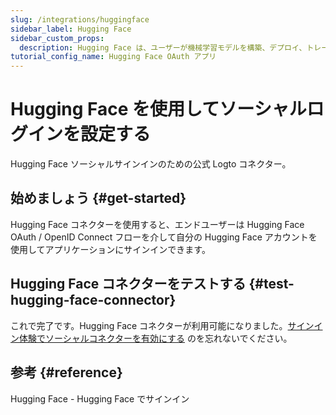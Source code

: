 ```yaml
---
slug: /integrations/huggingface
sidebar_label: Hugging Face
sidebar_custom_props:
  description: Hugging Face は、ユーザーが機械学習モデルを構築、デプロイ、トレーニングするのを支援する機械学習 (ML) およびデータサイエンスプラットフォームとコミュニティです。
tutorial_config_name: Hugging Face OAuth アプリ
---
```




# Hugging Face を使用してソーシャルログインを設定する

Hugging Face ソーシャルサインインのための公式 Logto コネクター。

<GuideTip />

## 始めましょう \{#get-started}

Hugging Face コネクターを使用すると、エンドユーザーは Hugging Face OAuth / OpenID Connect フローを介して自分の Hugging Face アカウントを使用してアプリケーションにサインインできます。

<Integration />

## Hugging Face コネクターをテストする \{#test-hugging-face-connector}

これで完了です。Hugging Face コネクターが利用可能になりました。[サインイン体験でソーシャルコネクターを有効にする](/connectors/social-connectors/#enable-social-sign-in) のを忘れないでください。

## 参考 \{#reference}

<Url href="https://huggingface.co/docs/hub/en/oauth#sign-in-with-hugging-face">
  Hugging Face - Hugging Face でサインイン
</Url>
